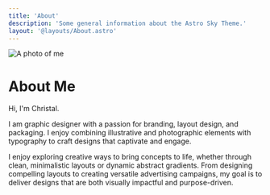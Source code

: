 ```yaml
---
title: 'About'
description: 'Some general information about the Astro Sky Theme.'
layout: '@layouts/About.astro'
---
```


![A photo of me](/images/my-photo.jpg)








# About Me

Hi, I'm Christal.

I am graphic designer with a passion for branding, layout design, and packaging. I enjoy combining illustrative and photographic elements with typography to craft designs that captivate and engage.

I enjoy exploring creative ways to bring concepts to life, whether through clean, minimalistic layouts or dynamic abstract gradients.
From designing compelling layouts to creating versatile advertising campaigns, my goal is to deliver designs that are both visually impactful and purpose-driven.
